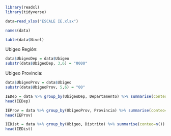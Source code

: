 ```r
library(readxl)
library(tidyverse)
```

```r
data=read_xlsx("ESCALE IE.xlsx")
```

```r
names(data)
```

```r
table(data$Nivel)
```

Ubigeo Región: 

```r
data$UbigeoDep = data$Ubigeo
substr(data$UbigeoDep, 3,6) = "0000"
```

Ubigeo Provincia:

```r
data$UbigeoProv = data$Ubigeo
substr(data$UbigeoProv, 5,6) = "00"
```


```r
IEDep = data %>% group_by(UbigeoDep, Departamento) %>% summarise(conteo=n())
head(IEDep)
```

```r
IEProv = data %>% group_by(UbigeoProv, Provincia) %>% summarise(conteo=n())
head(IEProv)
```

```r
IEDist = data %>% group_by(Ubigeo, Distrito) %>% summarise(conteo=n())
head(IEDist)
```



